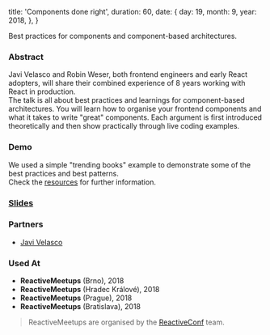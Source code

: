 
  title: 'Components done right',
  duration: 60,
  date: {
    day: 19,
    month: 9,
    year: 2018,
  },
}


<YouTube videoId="RCY21dqP2jg" className="video-box" />

Best practices for components and component-based architectures.

### Abstract

Javi Velasco and Robin Weser, both frontend engineers and early React adopters, will share their combined experience of 8 years working with React in production.  
The talk is all about best practices and learnings for component-based architectures. You will learn how to organise your frontend components and what it takes to write "great" components. Each argument is first introduced theoretically and then show practically through live coding examples.

### Demo

We used a simple "trending books" example to demonstrate some of the best practices and best patterns.<br />
Check the [resources](https://github.com/robinweser/speaking/blob/master/resources/Components_Done_Right/README.md) for further information.

### [Slides](https://speakerdeck.com/rofrischmann/components-done-right)

### Partners

- [Javi Velasco](https://twitter.com/javivelasco)

### Used At

- **ReactiveMeetups** (Brno), 2018
- **ReactiveMeetups** (Hradec Králové), 2018
- **ReactiveMeetups** (Prague), 2018
- **ReactiveMeetups** (Bratislava), 2018

> ReactiveMeetups are organised by the [ReactiveConf](https://reactiveconf.com) team.
